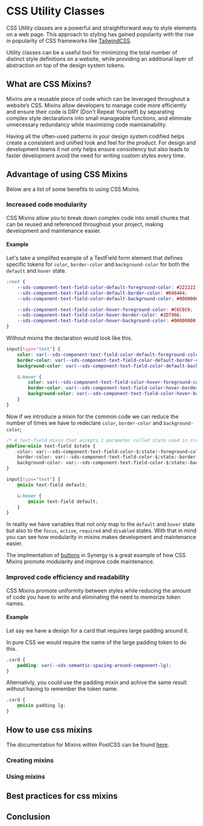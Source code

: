 
<Meta title="Synergy Design System/Developer Docs/Mixins/Docs"/>

# CSS Utility Classes
CSS Utility classes are a powerful and straightforward way to style elements on a web page. This approach to styling has gained popularity with the rise in popularity of CSS frameworks like [TailwindCSS](https://tailwindcss.com/).

Utility classes can be a useful tool for minimizing the total number of distinct style definitions on a website, while providing an additional layer of abstraction on top of the design system tokens.

## What are CSS Mixins?
Mixins are a reusable piece of code which can be leveraged throughout a website’s CSS. Mixins allow developers to manage code more efficiently and ensure their code is DRY (Don't Repeat Yourself) by separating complex style declarations into small manageable functions, and eliminate unnecessary redundancy while maximizing code maintainability.

Having all the often-used patterns in your design system codified helps create a consistent and unified look and feel for the product. For design and development teams it not only helps ensure consistency but also leads to faster development avoid the need for writing custom styles every time.

## Advantage of using CSS Mixins
Below are a list of some benefits to using CSS Mixins.

### Increased code modularity
CSS Mixins allow you to break down complex code into small chunks that can be reused and referenced throughout your project, making development and maintenance easier. 

#### Example
Let's take a simplifed example of a TextField form element that defines specific tokens for `color`, `border-color` and `background-color` for both the `default` and `hover` state.

```css
:root {
    --sds-component-text-field-color-default-foreground-color: #222222;
    --sds-component-text-field-color-default-border-color: #646464;
    --sds-component-text-field-color-default-background-color: #00000000;

    --sds-component-text-field-color-hover-foreground-color: #C6C6C6;
    --sds-component-text-field-color-hover-border-color: #2D7966;
    --sds-component-text-field-color-hover-background-color: #00000000;
}
```

Without mixins the declaration would look like this.

```css
input[type="text"] {
    color: var(--sds-component-text-field-color-default-foreground-color);
	border-color: var(--sds-component-text-field-color-default-border-color);
	background-color: var(--sds-component-text-field-color-default-background-color);

    &:hover {
        color: var(--sds-component-text-field-color-hover-foreground-color);
        border-color: var(--sds-component-text-field-color-hover-border-color);
        background-color: var(--sds-component-text-field-color-hover-background-color);
    }
}
```

Now if we introduce a mixin for the common code we can reduce the number of times we have to redeclare `color`, `border-color` and `background-color`;

```css
/* A text-field mixin that accepts 1 parameter called state used in creating the token */
@define-mixin text-field $state {
	color: var(--sds-component-text-field-color-$(state)-foreground-color);
	border-color: var(--sds-component-text-field-color-$(state)-border-color);
	background-color: var(--sds-component-text-field-color-$(state)-background-color);
}

input[type="text"] {
    @mixin text-field default;

    &:hover {
        @mixin text-field default;
    }
}
```

In reality we have variables that not only map to the `default` and `hover` state but also to the `focus`, `active`, `required` and `disabled` states. With that in mind you can see how modularity in mixins makes development and maintenance easier. 

The implmentation of [buttons](https://github.com/WESCO-International/synergy-dna/blob/main/system/components.css#L1) in Synergy is a great example of how CSS Mixins promote modularity and improve code maintenance.

### Improved code efficiency and readability
CSS Mixins promote uniformity between styles while reducing the amount of code you have to write and eliminating the need to memorize token names.

#### Example
Let say we have a design for a card that requires large padding around it.

In pure CSS we would require the name of the large padding token to do this.

```css 
.card {
    padding: var(--sds-semantic-spacing-around-component-lg);
}
```

Alternativly, you could use the padding mixin and achive the same result without having to remember the token name.

```css 
.card {
    @mixin padding lg;
}
```

## How to use css mixins

The documentation for Mixins within PostCSS can be found [here](https://github.com/postcss/postcss-mixins/blob/main/README.md).

### Creating mixins 


### Using mixins


## Best practices for css mixins 

## Conclusion 